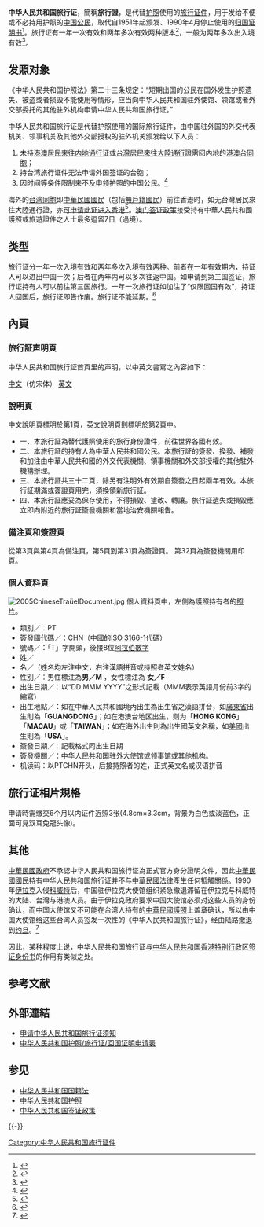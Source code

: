 {{Not|中華人民共和國澳門特別行政區旅行證}}
{{Infobox Identity document
|document_name       = 中华人民共和国旅行证<br />{{Lang|en|People's Republic of China<br>Travel Document}}
|image               = TD PRC.jpg
|image_caption       = 2010年發行的中華人民共和國旅行證封面
|using_jurisdiction  = {{PRC}}的[[中華人民共和國駐外機構列表|外交代表机关、领事机关]]和[[中华人民共和国外交部|外交部]]授权的其他驻外机构
|document_type       = [[旅行证件|旅行证件]]
|purpose             = 出入境证件及身份证明
|eligibility         = 符合条件的[[中国国籍|中国公民]]
|expiration          = 2年
|cost                = 和[[中华人民共和国护照|中国护照]]相同（'''[[中华人民共和国护照#办理护照|见此]]'''）
}}

'''中华人民共和国旅行证'''，簡稱'''旅行證'''，是代替[[中华人民共和国护照|护照]]使用的[[旅行证件|旅行证件]]，用于发给不便或不必持用护照的[[中國國籍|中国公民]]，取代自1951年起颁发、1990年4月停止使用的[[归国证明书|归国证明书]]<ref>{{cite web|author=新疆博尔塔拉蒙古自治州外事侨务办公室|title=中国的护照代用|url=http://www.xjboz.gov.cn/content.aspx?id=143000000573|accessdate=2013-11-30|deadurl=yes|archiveurl=https://web.archive.org/web/20131203113935/http://www.xjboz.gov.cn/content.aspx?id=143000000573|archivedate=2013-12-03}}</ref>。旅行证有一年一次有效和两年多次有效两种版本<ref>{{cite web |author=中华人民共和国驻哥德堡总领馆 |title=护照有哪些代用证件 |url=http://gothenburg.chineseconsulate.org/chn/lszj/zjzs/t215899.htm |accessdate=2013-11-30 |archive-url=https://web.archive.org/web/20131203003151/http://gothenburg.chineseconsulate.org/chn/lszj/zjzs/t215899.htm |archive-date=2013-12-03 |dead-url=yes }}</ref>，一般为两年多次出入境有效<ref>{{cite web|author=中华人民共和国驻丹麦王国大使馆|url=http://www.fmprc.gov.cn/ce/cedk/chn/lsfw/hz/t651739.htm|title=护照等旅行证件办证须知|accessdate=2013-11-30|deadurl=yes|archiveurl=https://web.archive.org/web/20131202235127/http://www.fmprc.gov.cn/ce/cedk/chn/lsfw/hz/t651739.htm|archivedate=2013-12-02}}</ref>。

== 发照对象 ==
《中华人民共和国护照法》第二十三条规定：“短期出国的公民在国外发生护照遗失、被盗或者损毁不能使用等情形，应当向中华人民共和国驻外使馆、领馆或者外交部委托的其他驻外机构申请中华人民共和国旅行证。”

中华人民共和国旅行证是代替护照使用的国际旅行证件，由中国驻外国的外交代表机关、领事机关及其他外交部授权的驻外机关颁发给以下人员： 

# 未持[[港澳居民来往内地通行证|港澳居民来往内地通行证]]或[[台灣居民來往大陸通行證|台灣居民來往大陸通行證]]需回内地的[[港澳台同胞|港澳台同胞]]； 
# 持台湾旅行证件无法申请外国签证的台胞；
# 因时间等条件限制来不及申领护照的中国公民。<ref>{{Cite web|title=护照、旅行证简介 — 中华人民共和国驻美利坚合众国大使馆|url=https://www.fmprc.gov.cn/ce/ceus/chn/lszj/hzlxz/t1234449.htm|access-date=2022-02-13|work=中华人民共和国驻美利坚合众国大使馆}}</ref>

海外的[[台湾同胞|台湾同胞]]即[[中華民國國民|中華民國國民]]（包括[[無戶籍國民|無戶籍國民]]）前往香港时，如无台灣居民來往大陸通行證，亦[[香港签证政策|可申请此证进入香港]]<ref>{{Cite web |url=https://www.fmprc.gov.cn/ce/cgct/chn/lszj/cpt_traveldoc/cpt_traveldoc_chn/t212535.htm#问题四|title=中国公民前往香港须知 |accessdate=2022-04-15 |author= |date= |work= |publisher=中华人民共和国外交部网站|quote=四、台湾同胞前往香港[……]（三）旅居海外的台湾同胞前往香港，如无“台胞证”，可就近向中国驻外大使馆、领事馆申请旅行证（详见申请旅行证须知），并同时申请香港特区进入许可。[……]|language=Zh-hans }}</ref>。[[澳门签证政策|澳门签证政策]]接受持有中華人民共和國護照或旅遊證件之人士最多逗留7日（過境）。

== 类型 ==
旅行证分一年一次入境有效和两年多次入境有效两种。前者在一年有效期内，持证人可以进出中国一次；后者在两年内可以多次往返中国。如申请到第三国签证，旅行证持有人可以前往第三国旅行。一年一次旅行证如加注了“仅限回国有效”，持证人回国后，旅行证即告作废。旅行证不能延期。<ref>{{Cite web|title=旅行证和护照有什么不同？|url=http://www.gov.cn/banshi/2005-06/01/content_3133.htm|access-date=2022-02-13|work=中央人民政府}}</ref>

== 內頁 ==
=== 旅行証声明頁 ===
中华人民共和国旅行証首頁里的声明，以中英文書寫之內容如下：

[[中文|中文]]（仿宋体）
{{Quotation|{{Lang|zh|-{中华人民共和国外交部请各国军政机关对持证人予以通行的便利和必要的协助}-}}}}
[[英文|英文]]
{{Quotation|{{Lang|en|The Ministry of Foreign Affairs of the People's Republic of China requests all civil and military authorities of foreign countries to allow the bearer of this document to pass freely and afford assistance in case of need}}}}

=== 說明頁 ===
中文說明頁標明於第1頁，英文說明頁則標明於第2頁中。
* 一、本旅行証為替代護照使用的旅行身份證件，前往世界各國有效。
* 二、本旅行証的持有人為中華人民共和國公民。本旅行証的簽發、換發、補發和加注由中華人民共和國的外交代表機關、領事機關和外交部授權的其他駐外機構辦理。
* 三、本旅行証共三十二頁，除另有注明外有效期自簽發之日起兩年有效。本旅行証期滿或簽證頁用完，須換領新旅行証。
* 四、本旅行証應妥為保存使用，不得損毀、塗改、轉讓。旅行証遺失或損毀應立即向附近的旅行証簽發機關和當地治安機關報告。

=== 備注頁和簽證頁 ===
從第3頁與第4頁為備注頁，第5頁到第31頁為簽證頁。
第32頁為簽發機關用印頁。

=== 個人資料頁 ===
[[File:2005ChineseTraüelDocument.jpg|thumb]]
個人資料頁中，左側為護照持有者的[[照片|照片]]。

* 類別／{{Lang|en|Type}}：PT
* 簽發國代碼／{{Lang|en|Country Code}}：CHN（中國的[[ISO_3166-1|ISO 3166-1]]代碼）
* 號碼／{{Lang|en|Passport No.}}：「T」字開頭，後接8位[[阿拉伯數字|阿拉伯數字]]
* 姓／{{Lang|en|Surname}}
* 名／{{Lang|en|Given names}}（姓名均左注中文，右注漢語拼音或持照者英文姓名）
* 性別／{{Lang|en|Sex}}：男性標注為'''男／M''' ，女性標注為 '''女／F'''
* 出生日期／{{Lang|en|Date of birth}}：以“DD MMM YYYY”之形式記載（MMM表示英語月份前3字的縮寫）
* 出生地點／{{Lang|en|Place of birth}}：如在中華人民共和國境內出生為出生省之漢語拼音，如[[廣東省|廣東省]]出生則為「'''GUANGDONG'''」；如在港澳台地区出生，则为「'''HONG KONG'''」「'''MACAU'''」或「'''TAIWAN'''」；如在海外出生則為出生國英文名稱，如[[美國|美國]]出生則為「'''USA'''」。
* 簽發日期／{{Lang|en|Date of issue}}：記載格式同出生日期
* 簽發機關／{{Lang|en|Authority}}：中华人民共和国驻外大使馆或领事馆或其他机构。
* 机读码：以PTCHN开头，后接持照者的姓，正式英文名或汉语拼音

== 旅行证相片規格 ==
申请時需缴交6个月以内证件近照3张(4.8cm×3.3cm，背景为白色或淡蓝色，正面可見双耳免冠头像)。

== 其他 ==
[[中華民國政府|中華民國政府]]不承認中华人民共和国旅行证為正式官方身分證明文件，因此[[中華民國國民|中華民國國民]]持有中华人民共和国旅行证并不与[[中華民國法律|中華民國法律]]產生任何牴觸關係。1990年[[伊拉克|伊拉克]]入侵[[科威特|科威特]]后，中国驻伊拉克大使馆组织紧急撤退滞留在伊拉克与科威特的大陆、台灣与港澳人员。由于伊拉克政府要求中国大使馆必须对这些人员的身份确认，而中国大使馆又不可能在台湾人持有的[[中華民國護照|中華民國護照]]上盖章确认，所以由中国大使馆给这些台湾人员签发一次性的《中华人民共和国旅行证》，经由陆路撤退到[[约旦|约旦]]。<ref>{{cite web |author=中华电视公司 |title=“驻科威特中华工程人员中共大使馆协助逃难”（1990.08.21） |url = https://www.youtube.com/watch?v=zds-52CXi10}}</ref>

因此，某种程度上说，中华人民共和国旅行证与[[中華人民共和國香港特別行政區簽證身份書|中华人民共和国香港特别行政区签证身份书]]的作用有类似之处。

== 参考文献 ==
{{Reflist|2}}

== 外部連結 ==
* [http://ca.china-embassy.org/chn/lsfw/zghzlxz/t28073.htm 申请中华人民共和国旅行证须知]{{Wayback|url=http://ca.china-embassy.org/chn/lsfw/zghzlxz/t28073.htm |date=20120426071855 }}
* [http://www.china-embassy.or.jp/chn/tpxw/P020111208295665985120.pdf 中华人民共和国护照/旅行证/回国证明申请表]{{Wayback|url=http://www.china-embassy.or.jp/chn/tpxw/P020111208295665985120.pdf |date=20130628094743 }}

== 参见 ==
* [[中华人民共和国国籍法|中华人民共和国国籍法]]
* [[中华人民共和国护照|中华人民共和国护照]]
* [[中华人民共和国签证政策|中华人民共和国签证政策]]

{{-}}
{{两岸四地的旅行证件}}
{{中华人民共和国内地身份证件}}

[[Category:中华人民共和国旅行证件|Category:中华人民共和国旅行证件]]
